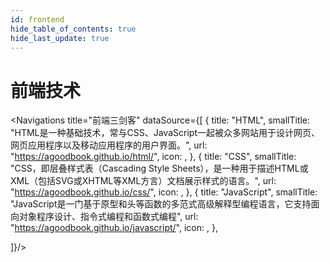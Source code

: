 ```yaml
---
id: frontend
hide_table_of_contents: true
hide_last_update: true
---
```


# 前端技术

<Navigations title="前端三剑客" dataSource={[
  {
    title: "HTML",
    smallTitle: "HTML是一种基础技术，常与CSS、JavaScript一起被众多网站用于设计网页、网页应用程序以及移动应用程序的用户界面。",
    url: "https://agoodbook.github.io/html/",
    icon: <HtmlSvg />,
  },
  {
    title: "CSS",
    smallTitle: "CSS，即层叠样式表（Cascading Style Sheets），是一种用于描述HTML或XML（包括SVG或XHTML等XML方言）文档展示样式的语言。",
    url: "https://agoodbook.github.io/css/",
    icon: <CssSvg />,
  },
  {
    title: "JavaScript",
    smallTitle: "JavaScript是一门基于原型和头等函数的多范式高级解释型编程语言，它支持面向对象程序设计、指令式编程和函数式编程",
    url: "https://agoodbook.github.io/javascript/",
    icon: <JavaScriptSvg />,
  },

]}/>
